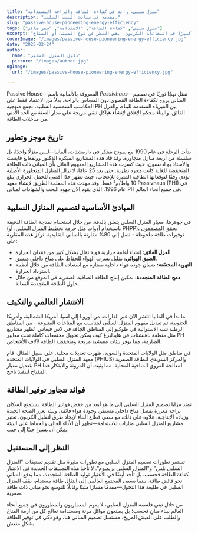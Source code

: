 ```yaml
---
title: "منزل سلبي: رائد في كفاءة الطاقة والراحة المستدامة"
description: "مقدمة في مبادئ البيت السلبي."
slug: "passive-house-pioneering-energy-efficiency"
tags: ["منزل سلبي", "كفاءة الطاقة", "الاستدامة", "صفر صافي"]
excerpt: "اكتشف كيف أن نهج المنزل السلبي يعيد تعريف العمارة—موفرًا راحة داخلية فائقة، واستخدامًا للطاقة مخفضًا بشكل كبير، وتقليلاً كبيرًا في انبعاثات الكربون، بغض النظر عن نوع المبنى أو المناخ."
coverImage: "/images/passive-house-pioneering-energy-efficiency.jpg"
date: "2025-02-24"
author:
  name: "دليل المنزل السلبي"
  picture: "/images/author.jpg"
ogImage:
  url: "/images/passive-house-pioneering-energy-efficiency.jpg"

---
```

Passive House—المعروفة بالألمانية باسم *Passivhaus*—تمثل نهجًا ثوريًا في تصميم المباني يروج لكفاءة الطاقة القصوى دون المساس بالراحة. بدلاً من الاعتماد فقط على المكاسب الشمسية السلبية، تجمع منهجية PH بين الفيزياء المتقدمة للبناء، والعزل الفائق، والبناء محكم الإغلاق لإنشاء هياكل تبقى مريحة على مدار السنة مع الحد الأدنى من مدخلات الطاقة.

## تاريخ موجز وتطور

بدأت الرحلة في عام 1990 مع نموذج مبتكر في دارمشتات، ألمانيا—ليس منزلًا واحدًا، بل سلسلة من أربعة منازل متجاورة. وقد قاد هذه المشاريع المبكرة الدكتور وولفغانغ فايست والأستاذ بو آدمسون، حيث كسرت هذه المشاريع المفهوم القائل بأن المباني ذات الطاقة المنخفضة للغاية كانت مجرد نظرية. حتى بعد 25 عامًا، لا تزال المنازل المتجاورة الأصلية تؤدي وفقًا لتوقعاتها الطاقية المثيرة للإعجاب، حيث تظهر حدًا أقصى للحمل الحراري يبلغ 10 واط/م² فقط. وقد مهدت هذه المعلمة الطريق لإنشاء معهد Passivhaus (PHI) في عام 1996، الذي يقود الآن جهود البحث والشهادات لمباني PH في جميع أنحاء العالم.
## المبادئ الأساسية لتصميم المنازل السلبية

في جوهرها، معيار المنزل السلبي يتعلق بالدقة. من خلال استخدام نمذجة الطاقة الدقيقة (باستخدام أدوات مثل حزمة تخطيط المنزل السلبي، أو PHPP)، يحقق المصممون توفيرات طاقة ملحوظة - تصل إلى 80% مقارنة بالمباني التقليدية. تركز هذه المقاربة على:
- **العزل الفائق:** إنشاء أغلفة حرارية قوية تقلل بشكل كبير من فقدان الحرارة.
- **الضيق الهوائي:** تقليل تسرب الهواء للحفاظ على مناخ داخلي متسق.
- **التهوية المحسّنة:** ضمان جودة هواء داخلية ممتازة مع استعادة الطاقة من خلال أنظمة استرداد الحرارة.
- **دمج الطاقة المتجددة:** تمكين إنتاج الطاقة الصافية الصفرية في الموقع من خلال حلول الطاقة المتجددة الفعالة.

## الانتشار العالمي والتكيف

ما بدأ في ألمانيا انتشر الآن عبر القارات. من أوروبا إلى آسيا، أمريكا الشمالية، وأمريكا الجنوبية، تم تعديل مفهوم المنزل السلبي ليتناسب مع المناخات المتنوعة - من المناطق الرطبة شبه الاستوائية في طوكيو إلى المناطق الجافة في لاس فيغاس. تُظهر مشاريع مثل منطقة باهنشتات في هايدلبرغ كيف يمكن تحويل مجتمعات كاملة تحت معايير PH الصارمة، مما يوفر بيئات معيشية مريحة ومنخفضة الطاقة لآلاف الأشخاص.

في مناطق مثل الولايات المتحدة والسويد، ظهرت تعديلات محلية. على سبيل المثال، قام معهد المنزل السلبي في الولايات المتحدة (PHIUS) والمركز السويدي للطاقة الصفرية بتعديل معيار PH لمعالجة الفروق المناخية المحلية، مما يثبت أن المرونة والابتكار هما المفتاح لتنفيذ ناجح.
## فوائد تتجاوز توفير الطاقة

تمتد مزايا تصميم المنزل السلبي إلى ما هو أبعد من خفض فواتير الطاقة. يستمتع السكان براحة معززة بفضل مناخ داخلي مستقر، وجودة هواء فائقة، وبيئة تعزز الصحة الجيدة وزيادة الإنتاجية. علاوة على ذلك، مع سعي قطاع البناء لإيجاد طرق لتقليل الكربون، تعتبر مشاريع المنزل السلبي منارات للاستدامة—تظهر أن الأداء العالي والحفاظ على البيئة يمكن أن يسيرا جنبًا إلى جنب.

## النظر إلى المستقبل

تستمر تطورات تصميم المنزل السلبي مع تطورات مثيرة مثل تقديم تصنيفات "المنزل السلبي بلس" و"المنزل السلبي بريميوم". لا تأخذ هذه التصنيفات الجديدة في الاعتبار كفاءة الطاقة فحسب، بل تأخذ أيضًا في الاعتبار توليد الطاقة المتجددة، مما يدفع المباني نحو فائض طاقة. بينما يسعى المجتمع العالمي إلى انتقال طاقة مستدام، يقف المنزل السلبي في طليعة هذا التحول—مقدمًا مسارًا مثبتًا وقابلًا للتوسع نحو مباني ذات طاقة صفرية.

من خلال تبني فلسفة المنزل السلبي، لا يقوم المعماريون والمطورون في جميع أنحاء العالم ببناء مبانٍ فحسب؛ بل يصنعون موائل مرنة ومستدامة تعالج كل من أزمة المناخ والطلب على العيش المريح. مستقبل تصميم المباني هنا، وهو ذكي في توفير الطاقة بشكل منعش.
